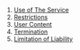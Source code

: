 1. [Use of The Service](#use-of-the-service)
2. [Restrictions](#restrictions)
3. [User Content](#user-content)
4. [Termination](#termination)
5. [Limitation of Liability](#limitation-of-liability)
